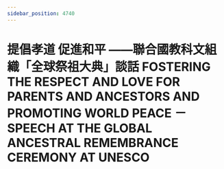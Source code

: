 ```yaml
---
sidebar_position: 4740
---
```



# 提倡孝道 促進和平 ——聯合國教科文組織「全球祭祖大典」談話 FOSTERING THE RESPECT AND LOVE FOR PARENTS AND ANCESTORS AND PROMOTING WORLD PEACE － SPEECH AT THE GLOBAL ANCESTRAL REMEMBRANCE CEREMONY AT UNESCO

<ReactPlayer controls='true' url='https://tw4.amtb.de/redirect/media/himp4/32/32-238/32-238-0001.mp4' />